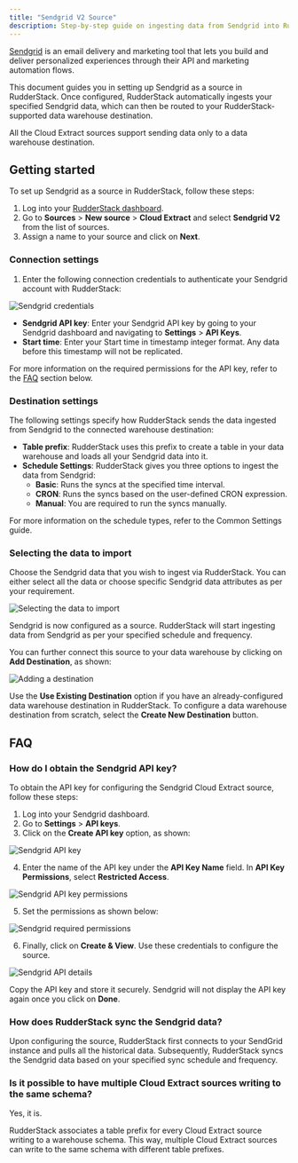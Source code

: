 ```yaml
---
title: "Sendgrid V2 Source"
description: Step-by-step guide on ingesting data from Sendgrid into RudderStack.
---
```


[Sendgrid](https://www.sendgrid.com/) is an email delivery and marketing tool that lets you build and deliver personalized experiences through their API and marketing automation flows.

This document guides you in setting up Sendgrid as a source in RudderStack. Once configured, RudderStack automatically ingests your specified Sendgrid data, which can then be routed to your RudderStack-supported data warehouse destination.

<div class="warningBlock">
All the Cloud Extract sources support sending data only to a <Link to="/destinations/warehouse-destinations/">data warehouse destination</Link>.
</div>

## Getting started

To set up Sendgrid as a source in RudderStack, follow these steps:

1. Log into your [RudderStack dashboard](https://app.rudderstack.com/).
2. Go to **Sources** > **New source** > **Cloud Extract** and select **Sendgrid V2** from the list of sources.
3. Assign a name to your source and click on **Next**.

### Connection settings

1. Enter the following connection credentials to authenticate your Sendgrid account with RudderStack:

<img src="../../assets/cloud-extract-sources/sendgridv2-connection-settings.png" alt="Sendgrid credentials" />

- **Sendgrid API key**: Enter your Sendgrid API key by going to your Sendgrid dashboard and navigating to **Settings** > **API Keys**.
- **Start time**: Enter your Start time in timestamp integer format. Any data before this timestamp will not be replicated.

<div class="infoBlock">
For more information on the required permissions for the API key, refer to the <a href="#faq">FAQ</a> section below.
</div>

### Destination settings

The following settings specify how RudderStack sends the data ingested from Sendgrid to the connected warehouse destination:

- **Table prefix**: RudderStack uses this prefix to create a table in your data warehouse and loads all your Sendgrid data into it.
- **Schedule Settings**: RudderStack gives you three options to ingest the data from Sendgrid:
    - **Basic**: Runs the syncs at the specified time interval. 
    - **CRON**: Runs the syncs based on the user-defined CRON expression.
    - **Manual**: You are required to run the syncs manually.

<div class="infoBlock">

For more information on the schedule types, refer to the <Link to="/sources/extract/common-settings/">Common Settings</Link> guide.
</div>

### Selecting the data to import

Choose the Sendgrid data that you wish to ingest via RudderStack. You can either select all the data or choose specific Sendgrid data attributes as per your requirement.

<img src="../../assets/cloud-extract-sources/sendgridv2-connection-settings-3.png" alt="Selecting the data to import" />

Sendgrid is now configured as a source. RudderStack will start ingesting data from Sendgrid as per your specified schedule and frequency.

You can further connect this source to your data warehouse by clicking on **Add Destination**, as shown:

<img src="../../assets/cloud-extract-sources/add-destination.png" alt="Adding a destination" />

<div class="successBlock">

Use the <strong>Use Existing Destination</strong> option if you have an already-configured data warehouse destination in RudderStack. To configure a data warehouse destination from scratch, select the <strong>Create New Destination</strong> button.
</div>

## FAQ

### How do I obtain the Sendgrid API key?

To obtain the API key for configuring the Sendgrid Cloud Extract source, follow these steps:

1. Log into your Sendgrid dashboard.
2. Go to **Settings** > **API keys**.
3. Click on the **Create API key** option, as shown:

<img src="../../assets/cloud-extract-sources/sendgrid-api-key.png" alt="Sendgrid API key" />

4. Enter the name of the API key under the **API Key Name** field. In **API Key Permissions**, select **Restricted Access**.

<img src="../../assets/cloud-extract-sources/sendgrid-api-key-permissions.png" alt="Sendgrid API key permissions" />

5.  Set the permissions as shown below:

<img src="../../assets/cloud-extract-sources/sendgrid-api-permissions.png" alt="Sendgrid required permissions" />

6. Finally, click on **Create & View**. Use these credentials to configure the source.

<img src="../../assets/cloud-extract-sources/sendgrid-api-key-details.png" alt="Sendgrid API details" />

<div class="warningBlock">

Copy the API key and store it securely. Sendgrid will not display the API key again once you click on <strong>Done</strong>.
</div>

### How does RudderStack sync the Sendgrid data?

Upon configuring the source, RudderStack first connects to your SendGrid instance and pulls all the historical data. Subsequently, RudderStack syncs the Sendgrid data based on your specified sync schedule and frequency.

### Is it possible to have multiple Cloud Extract sources writing to the same schema?

Yes, it is.

RudderStack associates a table prefix for every Cloud Extract source writing to a warehouse schema. This way, multiple Cloud Extract sources can write to the same schema with different table prefixes.


